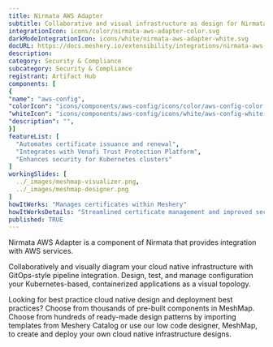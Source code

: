 ```yaml
---
title: Nirmata AWS Adapter
subtitle: Collaborative and visual infrastructure as design for Nirmata AWS Adapter
integrationIcon: icons/color/nirmata-aws-adapter-color.svg
darkModeIntegrationIcon: icons/white/nirmata-aws-adapter-white.svg
docURL: https://docs.meshery.io/extensibility/integrations/nirmata-aws-adapter
description: 
category: Security & Compliance
subcategory: Security & Compliance
registrant: Artifact Hub
components: [
{
"name": "aws-config",
"colorIcon": "icons/components/aws-config/icons/color/aws-config-color.svg",
"whiteIcon": "icons/components/aws-config/icons/white/aws-config-white.svg",
"description": "",
}]
featureList: [
  "Automates certificate issuance and renewal",
  "Integrates with Venafi Trust Protection Platform",
  "Enhances security for Kubernetes clusters"
]
workingSlides: [
  ../_images/meshmap-visualizer.png,
  ../_images/meshmap-designer.png
]
howItWorks: "Manages certificates within Meshery"
howItWorksDetails: "Streamlined certificate management and improved security in Kubernetes"
published: TRUE
---
```


<p>Nirmata AWS Adapter is a component of Nirmata that provides integration with AWS services.</p>
<p>
  Collaboratively and visually diagram your cloud native infrastructure with GitOps-style pipeline
  integration. Design, test, and manage configuration your Kubernetes-based, containerized
  applications as a visual topology.
</p>
<p>
  Looking for best practice cloud native design and deployment best practices? Choose from thousands
  of pre-built components in MeshMap. Choose from hundreds of ready-made design patterns by
  importing templates from Meshery Catalog or use our low code designer, MeshMap, to create and
  deploy your own cloud native infrastructure designs.
</p>
